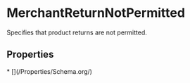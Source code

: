 # MerchantReturnNotPermitted

Specifies that product returns are not permitted.

## Properties

<Grid>
* [](/Properties/Schema.org/)

</Grid>

